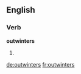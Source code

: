 ==English==

===Verb===
'''outwinters'''

# {{third-person singular of|outwinter}}

[[de:outwinters]]
[[fr:outwinters]]